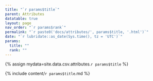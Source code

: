 ```yaml
---
title: "`r params$title`"
parent: Attributes
datatable: true
layout: page
nav_order: "`r params$rank`"
permalink: "`r paste0('docs/attributes/', params$title, '.html')`"
date: "`r lubridate::as_date(Sys.time(), tz = 'UTC')`"
params:
  title: ""
  rank: ""
---
```

{% assign mydata=site.data.csv.attributes.`r params$title` %} 

{% include content/`r params$title`.md %}